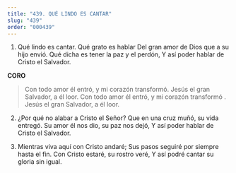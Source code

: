 ```yaml
---
title: "439. QUÉ LINDO ES CANTAR"
slug: "439"
order: "000439"
---
```

1. Qué lindo es cantar. Qué grato es hablar Del gran amor de Dios que a su hijo envió. Qué dicha es tener la paz y el perdón,
Y así poder hablar de Cristo el Salvador.

**CORO**

> Con todo amor él entró, y mi corazón transformó. Jesús el gran Salvador, a él loor.
Con todo amor él entró, y mi corazón transformó . Jesús el gran Salvador, a él loor.

2. ¿Por qué no alabar a Cristo el Señor? Que en una cruz muñó, su vida entregó. Su amor él nos dio, su paz nos dejó,
Y así poder hablar de Cristo el Salvador.

3. Mientras viva aquí con Cristo andaré;
Sus pasos seguiré por siempre hasta el fin. Con Cristo estaré, su rostro veré,
Y así podré cantar su gloria sin igual.
